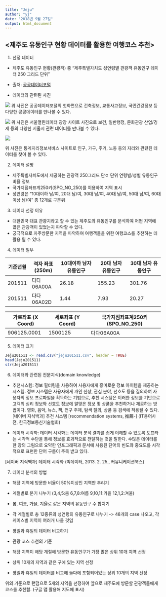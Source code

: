 ---
title: "Jeju"
author: "yj"
date: "2018년 9월 27일"
output: html_document
---


## <제주도 유동인구 현황 데이터를 활용한 여행코스 추천> 

1. 선정 데이터
- 제주도 유동인구 현황(관광객) 중 "제주특별자치도 성연령별 관광객 유동인구 데이터 250 그리드 단위"
* 출처: [공공데이터포털](https://www.data.go.kr/dataset/3084438/fileData.do)

- 데이터와 관련된 사진

![](https://blog.naver.com/officenkr/220764933422)
위 사진은 공공데이터포털의 첫화면으로 건축정보, 교통사고정보, 국민건강정보 등 다양한 공공데이터를 만나볼 수 있다.

![](https://blog.naver.com/PostView.nhn?blogId=sumwool&logNo=221191653704&from=search&redirect=Log&widgetTypeCall=true&topReferer=https%3A%2F%2Fsearch.naver.com%2Fsearch.naver%3Fwhere%3Dpost%26sm%3Dtab_jum%26query%3D%25EC%2584%259C%25EC%259A%25B8%2B%25EC%2597%25B4%25EB%25A6%25B0%2B%25EB%258D%25B0%25EC%259D%25B4%25ED%2584%25B0%2B%25EA%25B4%2591%25EC%259E%25A5&directAccess=false#)
위 사진은 서울열린데이터 광장 사이트 사진으로 보건, 일반행정, 문화관광 산업/경제 등의 다양한 서울시 관련 데이터를 만나볼 수 있다.


![](https://blog.naver.com/PostView.nhn?blogId=asset010&logNo=220949325779&redirect=Dlog&widgetTypeCall=true&topReferer=https%3A%2F%2Fsearch.naver.com%2Fsearch.naver%3Fwhere%3Dimage%26sm%3Dtab_jum%26query%3D%25ED%2586%25B5%25EA%25B3%2584%25EC%25A7%2580%25EB%25A6%25AC%25EC%25A0%2595%25EB%25B3%25B4%25EC%2584%259C%25EB%25B9%2584%25EC%258A%25A4&directAccess=false#)

위 사진은 통계지리정보서비스 사이트로 인구, 가구, 주거, 노동 등의 지리와 관련된 데이터를 찾아 볼 수 있다. 


2. 데이터 설명
- 제주특별자치도에서 제공하는 관광객 250그리드 단ㅇ 단위 연령별/성별 유동인구 비율 정보
- 국가지점좌표계250키(SPO_NO_250)를 이용하여 지역 표시
- 성연령은 "10대이하 남/여, 20대 남/여, 30대 남/여, 40대 남/여, 50대 남/여, 60대이상 남/여" 총 12개로 구분위


3. 데이터 선정 이유
* 대한민국 대표 관광지라고 할 수 있는 제주도의 유동인구를 분석하여 어떤 지역에 많은 관광객이 있었는지 파악할 수 있다.
- 궁극적으로 자주방문한 지역을 파악하여 여행객들을 위한 여행코스를 추천하는 데 활용 될 수 있다. 

4. 데이터 일부

| 기준년월  | 격자 좌표(250m)  |  10대이하 남자 유동인구 | 20대 남자 유동인구  |  30대 남자 유동인구  |  .....
|-----------|------------------|-------------------------|---------------------|----------------------| 
| 201511    |다다06A00A  |26.18   | 155.23  |301.76  |  
| 201511    |다다06A02D  |1.44   | 7.93  |20.27  |


|가로좌표 (X Coord)| 세로좌표 (Y Coord)| 국가지점좌표계250키(SPO_NO_250)|
|------------------|-------------------|--------------------------------|
| 906125.0001 | 1500125 | 다다06A00A|

5. 데이터 크기
```{r}

Jeju201511 <- read.csv("jeju201511.csv", header = TRUE)
head(Jeju201511)
str(Jeju201511)

```



6. 데이터와 관련된 전문지식(domain knowledge)

- 추천시스템:
정보 필터링을 사용하여 사용자에게 흥미로운 정보 아이템을 제공하는 시스템. 정보 시스템은 사용자에게 개인 신상, 관심 분야, 선호도 등을 질의하여 사용자의 정보 프로파일을 획득하는 기법으로, 추천 시스템은 이러한 정보를 기반으로 고객의 심리 정보와 선호도 정보에 알맞은 정보 및 상품을 추천하거나 제공하는 방법이다. 영화, 음악, 뉴스, 책, 연구 주제, 탐색 질의, 상품 등 검색에 적용될 수 있다.
[네이버 지식백과] 추천 시스템 [recommendation systems, 推薦-] (IT용어사전, 한국정보통신기술협회)

- 데이터 시각화:
데이터 시각화는 데이터 분석 결과를 쉽게 이해할 수 있도록 도표라는 시각적 수단을 통해 정보를 효과적으로 전달하는 것을 말한다. 수많은 데이터를 한 장의 그림으로 요약한 인포그래픽과 문서에 사용된 단어의 빈도와 중요도를 시각적으로 표현한 단어 구름이 주목 받고 있다.

[네이버 지식백과] 데이터 시각화 (빅데이터, 2013. 2. 25., 커뮤니케이션북스)



7. 데이터 분석의 방법 
- 해당 지역에 방문한 비율이 50%이상인 지역만 추리기
- 계절별로 분기 나누기 (3,4,5:봄 6,7,8:여름 9,10,11:가을 12,1,2:겨울)
- 봄, 여름, 가을, 겨울로 같은 지역의 유동인구 수 합치기
- 각 계절별로 총 12종류의 성연령의 유동인구로 나누기 -> 48개의 case 나오고, 각 케이스별 지역이 여러개 나올 것임
- 평일과 휴일의 데이터 비교하기 

+ 관광 코스 추천의 기준
- 해당 지역이 해당 계절에 방문한 유동인구가 가장 많은 상위 10개 지역 선정
- 상위 10개의 지역과 같은 구에 있는 지역 선정
- 평일과 휴일의 데이터를 비교해 둘다에 포함되어있는 상위 10개의 지역 선정

위의 기준으로 랜덤으로 5개의 지역을 선정하여 앞으로 제주도에 방문할 관광객들에게 코스를 추천함.
(구글 맵 활용해 지도에 표시)
